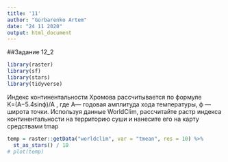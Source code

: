 ```yaml
---
title: '11'
author: "Gorbarenko Artem"
date: "24 11 2020"
output: html_document
---
```

##Задание 12_2
```r
library(raster)
library(sf)
library(stars)
library(tidyverse)
```

Индекс континентальности Хромова рассчитывается по формуле  
K=(A−5.4sinϕ)/A , где  А— годовая амплитуда хода температуры,  ϕ — широта точки. Используя данные WorldClim, рассчитайте растр индекса континентальности на территорию суши и нанесите его на карту средствами tmap


```r
temp = raster::getData("worldclim", var = "tmean", res = 10) %>% 
  st_as_stars() / 10
# plot(temp)
```

